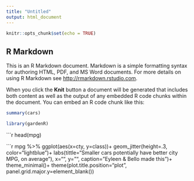 ```yaml
---
title: "Untitled"
output: html_document
---
```


```r
knitr::opts_chunk$set(echo = TRUE)
```

## R Markdown

This is an R Markdown document. Markdown is a simple formatting syntax for authoring HTML, PDF, and MS Word documents. For more details on using R Markdown see <http://rmarkdown.rstudio.com>.

When you click the **Knit** button a document will be generated that includes both content as well as the output of any embedded R code chunks within the document. You can embed an R code chunk like this:

```r
summary(cars)
```




```r
library(gardenR)
```
```r
head(mpg)









```r
mpg %>%
  ggplot(aes(x=cty,
             y=class))+
  geom_jitter(height=.3,
              color="lightblue")+
  labs(tittle="Smaller cars potentially have better city MPG, on average"),
x="",
y="",
caption="Eyleen & Bello made this")+
  theme_minimal()+
  theme(plot.title.position="plot",
        panel.grid.major.y=element_blank())





